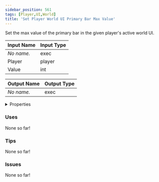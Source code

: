 ```yaml
---
sidebar_position: 561
tags: [Player,UI,World]
title: 'Set Player World UI Primary Bar Max Value'
---
```


Set the max value of the primary bar in the given player's active world UI.




<EsbSvg />

| Input Name | Input Type |
|-----------|-----------|
| *No name.* | exec |
| Player | player |
| Value | int |

| Output Name | Output Type |
|-----------|-----------|
| *No name.* | exec |


<details>
  <summary>Properties</summary>
  <div>
    <div>
    <table>
      <thead>
        <tr>
          <th>Is beta required?</th>
          <th>❌</th>
        </tr>
        <tr>
          <th>Is this chip a trolling risk?</th>
          <th>❌</th>
        </tr>
        <tr>
          <th>Is this chip a role assignment risk?</th>
          <th>❌</th>
        </tr>
        <tr>
          <th>Chip UUID</th>
          <th>eafda897-0a2a-41a7-bce4-7f7b62c7e887</th>
        </tr>
      </thead>
    </table>
    </div>
  </div>
</details>

### Uses

None so far!

### Tips

None so far!

### Issues

None so far!